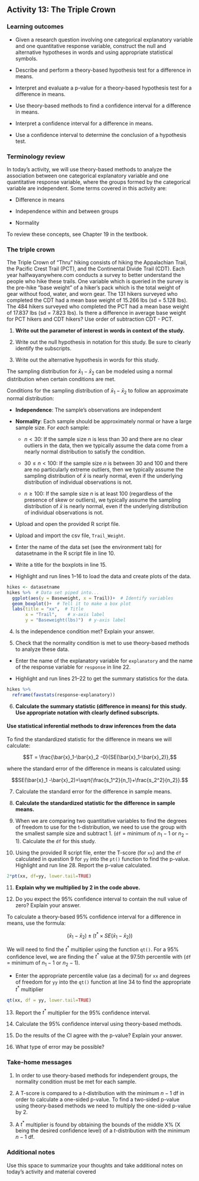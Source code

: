 ## Activity 13:  The Triple Crown

\setstretch{1}

### Learning outcomes

* Given a research question involving one categorical explanatory variable and one quantitative response variable, construct the null and alternative hypotheses
  in words and using appropriate statistical symbols.

* Describe and perform a theory-based hypothesis test for a difference in means.

* Interpret and evaluate a p-value for a theory-based hypothesis test for a difference in means.

* Use theory-based methods to find a confidence interval for a difference in means.

* Interpret a confidence interval for a difference in means.

* Use a confidence interval to determine the conclusion of a hypothesis test.

### Terminology review

In today's activity, we will use theory-based methods to analyze the association between one categorical explanatory variable and one quantitative response variable, where the groups formed by the categorical variable are independent. Some terms covered in this activity are:

* Difference in means

* Independence within and between groups

* Normality

To review these concepts, see Chapter 19 in the textbook.


### The triple crown 

The Triple Crown of "Thru" hiking consists of hiking the Appalachian Trail, the Pacific Crest Trail (PCT), and the Continental Divide Trail (CDT). Each year halfwayanywhere.com conducts a survey to better understand the people who hike these trails. One variable which is queried in the survey is the pre-hike "base weight" of a hiker's pack which is the total weight of gear without food, water, and worn gear. The 131 hikers surveyed who completed the CDT had a mean base weight of 15.266 lbs (sd = 5.128 lbs).  The 484 hikers surveyed who completed the PCT had a mean base weight of 17.837 lbs (sd = 7.823 lbs). Is there a difference in average base weight for PCT hikers and CDT hikers?  Use order of subtraction CDT - PCT.  

1. **Write out the parameter of interest in words in context of the study.**

\vspace{0.8in}

2.  Write out the null hypothesis in notation for this study.  Be sure to clearly identify the subscripts.

\vspace{0.5in}

3. Write out the alternative hypothesis in words for this study.

\vspace{0.8in}

The sampling distribution for $\bar{x}_1-\bar{x}_2$ can be modeled using a normal distribution when certain conditions are met.

Conditions for the sampling distribution of $\bar{x}_1-\bar{x}_2$ to follow an approximate normal distribution:

* **Independence**: The sample’s observations are independent

* **Normality**: Each sample should be approximately normal or have a large sample size. For *each* sample:

    - $n < 30$: If the sample size $n$ is less than 30 and there are no clear outliers in the data, then we typically assume the data come from a nearly normal distribution to satisfy the condition.

    - $30 \le n < 100$: If the sample size $n$ is between 30 and 100 and there are no particularly extreme outliers, then we typically assume the sampling distribution of $\bar{x}$ is nearly normal, even if the underlying distribution of individual observations is not.
    
     - $n \geq 100$: If the sample size $n$ is at least 100 (regardless of the presence of skew or outliers), we typically assume the sampling distribution of $\bar{x}$ is nearly normal, even if the underlying distribution of individual observations is not.
    
* Upload and open the provided R script file. 

* Upload and import the csv file, `Trail_Weight`. 

* Enter the name of the data set (see the environment tab) for datasetname in the R script file in line 10. 

* Write a title for the boxplots in line 15. 

* Highlight and run lines 1--16 to load the data and create plots of the data.

```r
hikes <- datasetname
hikes %>%  # Data set piped into...
  ggplot(aes(y = Baseweight, x = Trail))+  # Identify variables
  geom_boxplot()+  # Tell it to make a box plot
  labs(title = "xx",  # Title
       x = "Trail",    # x-axis label
       y = "Baseweight(lbs)")  # y-axis label
```

4.  Is the independence condition met?  Explain your answer.
\vspace{0.8in}

5. Check that the normality condition is met to use theory-based methods to analyze these data.

\vspace{0.8in}

* Enter the name of the explanatory variable for `explanatory` and the name of the response variable for `response` in line 22.  

* Highlight and run lines 21--22 to get the summary statistics for the data.

```r
hikes %>%
  reframe(favstats(response~explanatory))
```

\newpage

6. **Calculate the summary statistic (difference in means) for this study.  Use appropriate notation with clearly defined subscripts.**

\vspace{1in}

#### Use statistical inferential methods to draw inferences from the data {-}

To find the standardized statistic for the difference in means we will calculate:

$$T = \frac{\bar{x}_1-\bar{x}_2 -0}{SE(\bar{x}_1-\bar{x}_2)},$$

where the standard error of the difference in means is calculated using:

$$SE(\bar{x}_1 -\bar{x}_2)=\sqrt{\frac{s_1^2}{n_1}+\frac{s_2^2}{n_2}}.$$

7.  Calculate the standard error for the difference in sample means.

\vspace{0.5in}

8.  **Calculate the standardized statistic for the difference in sample means.**

\vspace{0.5in}

9.  When we are comparing two quantitative variables to find the degrees of freedom to use for the t-distribution, we need to use the group with the smallest sample size and subtract 1.  (`df` = minimum of $n_1 - 1$ or  $n_2 - 1$).  Calculate the `df` for this study.

\vspace{0.2in}

10. Using the provided R script file, enter the T-score (for `xx`) and the `df` calculated in question 9 for `yy` into the `pt()` function to find the p-value.  Highlight and run line 28.  Report the p-value calculated. 

```r
2*pt(xx, df=yy, lower.tail=TRUE)
```
\vspace{0.3in}

11. **Explain why we multiplied by 2 in the code above.**
\vspace{0.3in}

12.  Do you expect the 95\% confidence interval to contain the null value of zero?  Explain your answer.
\vspace{0.8in}

\newpage

To calculate a theory-based 95\% confidence interval for a difference in means, use the formula:

$$(\bar{x}_1- \bar{x}_2)\pm (t^* \times SE(\bar{x}_1- \bar{x}_2))$$

We will need to find the $t^*$ multiplier using the function `qt()`.  For a 95\% confidence level, we are finding the $t^*$ value at the 97.5th percentile with (`df` = minimum of $n_1 - 1$ or  $n_2 - 1$).

* Enter the appropriate percentile value (as a decimal) for `xx` and degrees of freedom for `yy` into the `qt()` function at line 34 to find the appropriate $t^*$ multiplier

```r
qt(xx, df = yy, lower.tail=TRUE)
```
13. Report the $t^*$ multiplier for the 95\% confidence interval.

\vspace{0.3in}

14.  Calculate the 95\% confidence interval using theory-based methods.

\vspace{0.5in}

15.  Do the results of the CI agree with the p-value?  Explain your answer.

\vspace{0.5in}

16.  What type of error may be possible?
\vspace{0.2in}

### Take-home messages

1.  In order to use theory-based methods for independent groups, the normality condition must be met for each sample.  

2.  A T-score is compared to a $t$-distribution with the minimum $n - 1$ df in order to calculate a one-sided p-value. To find a two-sided p-value using theory-based methods we need to multiply the one-sided p-value by 2.  

3.  A $t^*$ multiplier is found by obtaining the bounds of the middle X% (X being the desired confidence level) of a $t$-distribution with the minimum $n - 1$ df.


### Additional notes

Use this space to summarize your thoughts and take additional notes on today's activity and material covered

\vspace{3in}
\newpage



